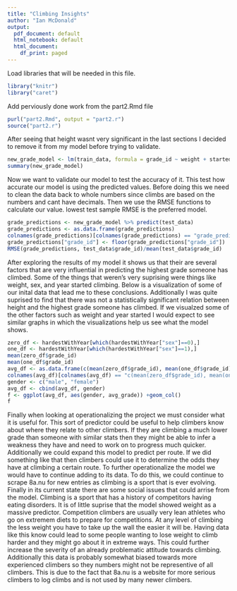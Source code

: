 ```yaml
---
title: "Climbing Insights"
author: "Ian McDonald"
output:
  pdf_document: default
  html_notebook: default
  html_document:
    df_print: paged
---
```


Load libraries that will be needed in this file.
```r
library("knitr")
library("caret")
```

Add perviously done work from the part2.Rmd file
```r
purl("part2.Rmd", output = "part2.r")
source("part2.r")
```


After seeing that height wasnt very significant in the last sections I decided to remove it from my model before trying to validate.
```r
new_grade_model <- lm(train_data, formula = grade_id ~ weight + started + sex)
summary(new_grade_model)
```
Now we want to validate our model to test the accuracy of it.
This test how accurate our model is using the predicted values.
Before doing this we need to clean the data back to whole numbers since climbs are based on the numbers and cant have decimals.
Then we use the RMSE functions to calculate our value.
lowest test sample RMSE is the preferred model.
```r
grade_predictions <- new_grade_model %>% predict(test_data)
grade_predictions <- as.data.frame(grade_predictions)
colnames(grade_predictions)[colnames(grade_predictions) == "grade_predictions"] <- "grade_id"
grade_predictions["grade_id"] <- floor(grade_predictions["grade_id"])
RMSE(grade_predictions, test_data$grade_id)/mean(test_data$grade_id)
```

After exploring the results of my model it shows us that their are several factors that are very influential in predicting the highest grade someone has climbed. Some of the things that weren's very suprising were things like weight, sex, and year started climbing. Below is a visualization of some of our inital data that lead me to these conclusions. Additionally I was quite suprised to find that there was not a statistically significant relation between height and the highest grade someone has climbed. If we visualzed some of the other factors such as weight and year started I would expect to see similar graphs in which the visualizations help us see what the model shows.

```r
zero_df <- hardestWithYear[which(hardestWithYear["sex"]==0),]
one_df <- hardestWithYear[which(hardestWithYear["sex"]==1),]
mean(zero_df$grade_id)
mean(one_df$grade_id)
avg_df <- as.data.frame(c(mean(zero_df$grade_id), mean(one_df$grade_id)))
colnames(avg_df)[colnames(avg_df) == "c(mean(zero_df$grade_id), mean(one_df$grade_id))"] <- "avg_grade"
gender <- c("male", "female")
avg_df <- cbind(avg_df, gender)
f <- ggplot(avg_df, aes(gender, avg_grade)) +geom_col()
f
```


Finally when looking at operationalizing the project we must consider what it is useful for. This sort of predictor could be useful to help climbers know about where they relate to other climbers. If they are climbing a much lower grade than someone with similar stats then they might be able to infer a weakness they have and need to work on to progress much quicker. Additionally we could expand this model to predict per route. If we did something like that then climbers could use it to determine the odds they have at climbing a certain route. To further operationalize the model we would have to continue adding to its data. To do this, we could continue to scrape 8a.nu for new entries as climbing is a sport that is ever evolving. Finally in its current state there are some social issues that could arrise from the model. Climbing is a sport that has a history of competitors having eating disorders. It is of little suprise that the model showed weight as a massive predictor. Competition climbers are usually very lean athletes who go on extremem diets to prepare for competitions. At any level of climbing the less weight you have to take up the wall the easier it will be. Having data like this know could lead to some people wanting to lose weight to climb harder and they might go about it in extreme ways. This could further increase the severity of an already problematic attitude towards climbing. Additionally this data is probably somewhat biased towards more experienced climbers so they numbers might not be representive of all climbers. This is due to the fact that 8a.nu is a website for more serious climbers to log climbs and is not used by many newer climbers. 